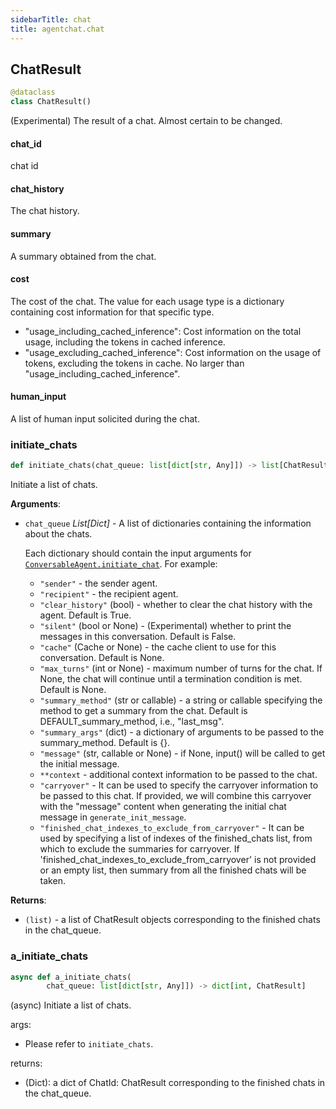 ```yaml
---
sidebarTitle: chat
title: agentchat.chat
---
```


## ChatResult

```python
@dataclass
class ChatResult()
```

(Experimental) The result of a chat. Almost certain to be changed.

#### chat\_id

chat id

#### chat\_history

The chat history.

#### summary

A summary obtained from the chat.

#### cost

The cost of the chat.
The value for each usage type is a dictionary containing cost information for that specific type.
- "usage_including_cached_inference": Cost information on the total usage, including the tokens in cached inference.
- "usage_excluding_cached_inference": Cost information on the usage of tokens, excluding the tokens in cache. No larger than "usage_including_cached_inference".

#### human\_input

A list of human input solicited during the chat.

### initiate\_chats

```python
def initiate_chats(chat_queue: list[dict[str, Any]]) -> list[ChatResult]
```

Initiate a list of chats.

**Arguments**:

- `chat_queue` _List[Dict]_ - A list of dictionaries containing the information about the chats.
  
  Each dictionary should contain the input arguments for
  [`ConversableAgent.initiate_chat`](/docs/reference/agentchat/conversable_agent#initiate-chat).
  For example:
  - `"sender"` - the sender agent.
  - `"recipient"` - the recipient agent.
  - `"clear_history"` (bool) - whether to clear the chat history with the agent.
  Default is True.
  - `"silent"` (bool or None) - (Experimental) whether to print the messages in this
  conversation. Default is False.
  - `"cache"` (Cache or None) - the cache client to use for this conversation.
  Default is None.
  - `"max_turns"` (int or None) - maximum number of turns for the chat. If None, the chat
  will continue until a termination condition is met. Default is None.
  - `"summary_method"` (str or callable) - a string or callable specifying the method to get
  a summary from the chat. Default is DEFAULT_summary_method, i.e., "last_msg".
  - `"summary_args"` (dict) - a dictionary of arguments to be passed to the summary_method.
  Default is \{}.
  - `"message"` (str, callable or None) - if None, input() will be called to get the
  initial message.
  - `**context` - additional context information to be passed to the chat.
  - `"carryover"` - It can be used to specify the carryover information to be passed
  to this chat. If provided, we will combine this carryover with the "message" content when
  generating the initial chat message in `generate_init_message`.
  - `"finished_chat_indexes_to_exclude_from_carryover"` - It can be used by specifying a list of indexes of the finished_chats list,
  from which to exclude the summaries for carryover. If 'finished_chat_indexes_to_exclude_from_carryover' is not provided or an empty list,
  then summary from all the finished chats will be taken.

**Returns**:

- `(list)` - a list of ChatResult objects corresponding to the finished chats in the chat_queue.

### a\_initiate\_chats

```python
async def a_initiate_chats(
        chat_queue: list[dict[str, Any]]) -> dict[int, ChatResult]
```

(async) Initiate a list of chats.

args:
- Please refer to `initiate_chats`.


returns:
- (Dict): a dict of ChatId: ChatResult corresponding to the finished chats in the chat_queue.

